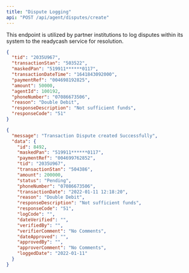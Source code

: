 ```yaml
---
title: "Dispute Logging"
api: "POST /api/agent/disputes/create"
---
```


This endpoint is utilized by partner institutions to log disputes within its
system to the readycash service for resolution.

<RequestExample>

```json Request
{
  "tid": "2035U967",
  "transactionStan": "503522",
  "maskedPan": "519911******0117",
  "transactionDateTime": "1641843092000",
  "paymentRef": "004698192825",
  "amount": 50000,
  "agentId": 100192,
  "phoneNumber": "07086673506",
  "reason": "Double Debit",
  "responseDescription": "Not sufficient funds",
  "responseCode": "51"
}
```

</RequestExample>

<ResponseExample>

```json Response
{
  "message": "Transaction Dispute created Successfully",
  "data": {
    "id": 8492,
    "maskedPan": "519911******0117",
    "paymentRef": "004699762852",
    "tid": "2035U967",
    "transactionStan": "504386",
    "amount": 200000,
    "status": "Pending",
    "phoneNumber": "07086673506",
    "transactionDate": "2022-01-11 12:18:20",
    "reason": "Double Debit",
    "responseDescription": "Not sufficient funds",
    "responseCode": "51",
    "logCode": "",
    "dateVerified": "",
    "verifiedBy": "",
    "verifierComment": "No Comments",
    "dateApproved": "",
    "approvedBy": "",
    "approverComment": "No Comments",
    "loggedDate": "2022-01-11"
  }
}
```

</ResponseExample>
